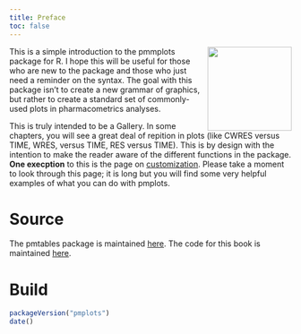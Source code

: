 ```yaml
---
title: Preface
toc: false
---
```


<img src=pmp-hex.png align=right width=150px></img>This is a simple 
introduction to the pmmplots package for R. I hope this will be useful for 
those who are new to the package and those who just need a  reminder on the 
syntax. The goal with this package isn't to create a new grammar of graphics, 
but rather to create a standard set of commonly-used plots in pharmacometrics 
analyses. 

This is truly intended to be a Gallery. In some chapters, you will see a great 
deal of repition in plots (like CWRES versus TIME, WRES, versus TIME, 
RES versus TIME). This is by design with the intention to make the reader aware
of the different functions in the package. __One execption__ to this is the 
page on [customization](custom.html). Please take a moment to look through 
this page; it is long but you will find some very helpful examples of what 
you can do with pmplots.


# Source {.unnumbered}

The pmtables package is maintained [here](https://github.com/metrumresearchgroup/pmplots).
The code for this book is maintained [here](https://github.com/metrumresearchgroup/pmp-book).

# Build {.unnumbered}

```r
packageVersion("pmplots")
date()
```
